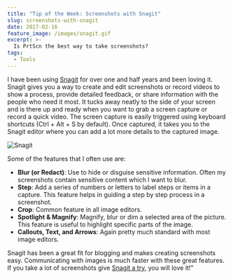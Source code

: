 ```yaml
---
title: "Tip of the Week: Screenshots with Snagit"
slug: screenshots-with-snagit
date: 2017-02-16
feature_image: /images/snagit.gif
excerpt: >-
  Is PrtScn the best way to take screenshots?
tags:
  - Tools
---
```

I have been using [Snagit](https://www.techsmith.com/screen-capture.html) for over one and half years and been loving it. Snagit gives you a way to create and edit screenshots or record videos to show a process, provide detailed feedback, or share information with the people who need it most. It tucks away neatly to the side of your screen and is there up and ready when you want to grab a screen capture or record a quick video. The screen capture is easily triggered using keyboard shortcuts (Ctrl + Alt + S by default). Once captured, it takes you to the Snagit editor where you can add a lot more details to the captured image.

![Snagit](/images/snagit.gif)

Some of the features that I often use are:

-   **Blur (or Redact)**: Use to hide or disguise sensitive information. Often my screenshots contain sensitive content which I want to blur.
-   **Step**: Add a series of numbers or letters to label steps or items in a capture. This feature helps in guiding a step by step process in a screenshot.
-   **Crop**: Common feature in all image editors.
-   **Spotlight & Magnify**: Magnify, blur or dim a selected area of the picture. This feature is useful to highlight specific parts of the image.
-   **Callouts, Text, and Arrows**: Again pretty much standard with most image editors.

Snagit has been a great fit for blogging and makes creating screenshots easy. Communicating with images is much faster with these great features. If you take a lot of screenshots give [Snagit a try](https://www.techsmith.com/download/snagit/), you will love it!"